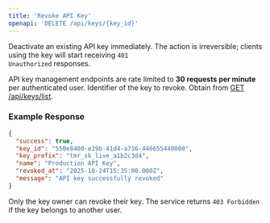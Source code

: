 ```yaml
---
title: 'Revoke API Key'
openapi: 'DELETE /api/keys/{key_id}'
---
```


Deactivate an existing API key immediately. The action is irreversible; clients using the key will start receiving <code>401 Unauthorized</code> responses.

<Info>
API key management endpoints are rate limited to <strong>30 requests per minute</strong> per authenticated user.
</Info>

<ParamField path="key_id" type="string" required>
  Identifier of the key to revoke. Obtain from <a href="/api-reference/endpoint/keys-list">GET /api/keys/list</a>.
</ParamField>

### Example Response

```json
{
  "success": true,
  "key_id": "550e8400-e29b-41d4-a716-446655440000",
  "key_prefix": "tmr_sk_live_a1b2c3d4",
  "name": "Production API Key",
  "revoked_at": "2025-10-24T15:35:00.000Z",
  "message": "API key successfully revoked"
}
```

<Warning>
Only the key owner can revoke their key. The service returns <code>403 Forbidden</code> if the key belongs to another user.
</Warning>
